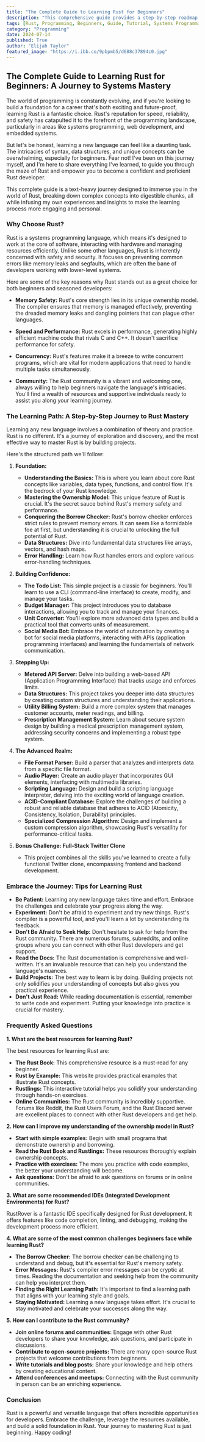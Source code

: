 ```yaml
---
title: "The Complete Guide to Learning Rust for Beginners"
description: "This comprehensive guide provides a step-by-step roadmap to mastering Rust programming. It covers the fundamentals, essential concepts like ownership and borrowing, and practical project examples to build confidence and expertise."
tags: [Rust, Programming, Beginners, Guide, Tutorial, Systems Programming, Memory Safety, Concurrency, Web Development, Embedded Systems, Data Structures, Error Handling, Projects, Learning Resources, Community]
category: "Programming"
date: 2024-07-14
published: True
author: "Elijah Taylor"
featured_image: "https://i.ibb.co/9pbpmb5/d688c37894c0.jpg"
---
```


## The Complete Guide to Learning Rust for Beginners: A Journey to Systems Mastery

The world of programming is constantly evolving, and if you're looking to build a foundation for a career that's both exciting and future-proof, learning Rust is a fantastic choice. Rust's reputation for speed, reliability, and safety has catapulted it to the forefront of the programming landscape, particularly in areas like systems programming, web development, and embedded systems.

But let's be honest, learning a new language can feel like a daunting task. The intricacies of syntax, data structures, and unique concepts can be overwhelming, especially for beginners. Fear not!  I've been on this journey myself, and I'm here to share everything I've learned, to guide you through the maze of Rust and empower you to become a confident and proficient Rust developer. 

This complete guide is a text-heavy journey designed to immerse you in the world of Rust, breaking down complex concepts into digestible chunks, all while infusing my own experiences and insights to make the learning process more engaging and personal.

### Why Choose Rust?

Rust is a systems programming language, which means it's designed to work at the core of software, interacting with hardware and managing resources efficiently. Unlike some other languages, Rust is inherently concerned with safety and security.  It focuses on preventing common errors like memory leaks and segfaults, which are often the bane of developers working with lower-level systems.

Here are some of the key reasons why Rust stands out as a great choice for both beginners and seasoned developers:

* **Memory Safety:** Rust's core strength lies in its unique ownership model. The compiler ensures that memory is managed effectively, preventing the dreaded memory leaks and dangling pointers that can plague other languages. 

* **Speed and Performance:** Rust excels in performance, generating highly efficient machine code that rivals C and C++. It doesn't sacrifice performance for safety.

* **Concurrency:** Rust's features make it a breeze to write concurrent programs, which are vital for modern applications that need to handle multiple tasks simultaneously.

* **Community:**  The Rust community is a vibrant and welcoming one, always willing to help beginners navigate the language's intricacies.  You'll find a wealth of resources and supportive individuals ready to assist you along your learning journey.

### The Learning Path: A Step-by-Step Journey to Rust Mastery

Learning any new language involves a combination of theory and practice. Rust is no different.  It's a journey of exploration and discovery, and the most effective way to master Rust is by building projects.

Here's the structured path we'll follow:

1. **Foundation:** 
    * **Understanding the Basics:** This is where you learn about core Rust concepts like variables, data types, functions, and control flow. It's the bedrock of your Rust knowledge.
    * **Mastering the Ownership Model:**  This unique feature of Rust is crucial. It's the secret sauce behind Rust's memory safety and performance. 
    * **Conquering the Borrow Checker:**  Rust's borrow checker enforces strict rules to prevent memory errors. It can seem like a formidable foe at first, but understanding it is crucial to unlocking the full potential of Rust. 
    * **Data Structures:**  Dive into fundamental data structures like arrays, vectors, and hash maps.
    * **Error Handling:** Learn how Rust handles errors and explore various error-handling techniques.

2. **Building Confidence:** 
    * **The Todo List:**  This simple project is a classic for beginners. You'll learn to use a CLI (command-line interface) to create, modify, and manage your tasks.
    * **Budget Manager:**  This project introduces you to database interactions, allowing you to track and manage your finances.
    * **Unit Converter:**  You'll explore more advanced data types and build a practical tool that converts units of measurement.
    * **Social Media Bot:**  Embrace the world of automation by creating a bot for social media platforms, interacting with APIs (application programming interfaces) and learning the fundamentals of network communication.

3. **Stepping Up:** 
    * **Metered API Server:**  Delve into building a web-based API (Application Programming Interface) that tracks usage and enforces limits.
    * **Data Structures:**  This project takes you deeper into data structures by creating custom structures and understanding their applications.
    * **Utility Billing System:**   Build a more complex system that manages customer accounts, meter readings, and billing.
    * **Prescription Management System:**  Learn about secure system design by building a medical prescription management system, addressing security concerns and implementing a robust type system.

4. **The Advanced Realm:**
    * **File Format Parser:**   Build a parser that analyzes and interprets data from a specific file format.
    * **Audio Player:**  Create an audio player that incorporates GUI elements, interfacing with multimedia libraries. 
    * **Scripting Language:**  Design and build a scripting language interpreter, delving into the exciting world of language creation.
    * **ACID-Compliant Database:**  Explore the challenges of building a robust and reliable database that adheres to ACID (Atomicity, Consistency, Isolation, Durability) principles. 
    * **Specialized Compression Algorithm:**  Design and implement a custom compression algorithm, showcasing Rust's versatility for performance-critical tasks.

5. **Bonus Challenge: Full-Stack Twitter Clone**
    *  This project combines all the skills you've learned to create a fully functional Twitter clone, encompassing frontend and backend development.

###  Embrace the Journey: Tips for Learning Rust

* **Be Patient:** Learning any new language takes time and effort. Embrace the challenges and celebrate your progress along the way.
* **Experiment:**  Don't be afraid to experiment and try new things.  Rust's compiler is a powerful tool, and you'll learn a lot by understanding its feedback.
* **Don't Be Afraid to Seek Help:**  Don't hesitate to ask for help from the Rust community. There are numerous forums, subreddits, and online groups where you can connect with other Rust developers and get support.
* **Read the Docs:**  The Rust documentation is comprehensive and well-written. It's an invaluable resource that can help you understand the language's nuances.
* **Build Projects:**  The best way to learn is by doing.  Building projects not only solidifies your understanding of concepts but also gives you practical experience.
* **Don't Just Read:**  While reading documentation is essential, remember to write code and experiment.  Putting your knowledge into practice is crucial for mastery.

### Frequently Asked Questions

**1.  What are the best resources for learning Rust?**

The best resources for learning Rust are:

* **The Rust Book:** This comprehensive resource is a must-read for any beginner.
* **Rust by Example:**  This website provides practical examples that illustrate Rust concepts.
* **Rustlings:**  This interactive tutorial helps you solidify your understanding through hands-on exercises.
* **Online Communities:**  The Rust community is incredibly supportive. Forums like Reddit, the Rust Users Forum, and the Rust Discord server are excellent places to connect with other Rust developers and get help.

**2.  How can I improve my understanding of the ownership model in Rust?**

* **Start with simple examples:** Begin with small programs that demonstrate ownership and borrowing.
* **Read the Rust Book and Rustlings:**  These resources thoroughly explain ownership concepts. 
* **Practice with exercises:** The more you practice with code examples, the better your understanding will become.
* **Ask questions:**  Don't be afraid to ask questions on forums or in online communities.

**3.  What are some recommended IDEs (Integrated Development Environments) for Rust?**

RustRover is a fantastic IDE specifically designed for Rust development. It offers features like code completion, linting, and debugging, making the development process more efficient.

**4.  What are some of the most common challenges beginners face while learning Rust?**

* **The Borrow Checker:**  The borrow checker can be challenging to understand and debug, but it's essential for Rust's memory safety.
* **Error Messages:** Rust's compiler error messages can be cryptic at times.  Reading the documentation and seeking help from the community can help you interpret them.
* **Finding the Right Learning Path:**  It's important to find a learning path that aligns with your learning style and goals.
* **Staying Motivated:**  Learning a new language takes effort. It's crucial to stay motivated and celebrate your successes along the way.

**5.  How can I contribute to the Rust community?**

* **Join online forums and communities:** Engage with other Rust developers to share your knowledge, ask questions, and participate in discussions.
* **Contribute to open-source projects:**  There are many open-source Rust projects that welcome contributions from beginners.
* **Write tutorials and blog posts:**  Share your knowledge and help others by creating educational content. 
* **Attend conferences and meetups:**  Connecting with the Rust community in person can be an enriching experience.

### Conclusion

Rust is a powerful and versatile language that offers incredible opportunities for developers. Embrace the challenge, leverage the resources available, and build a solid foundation in Rust. Your journey to mastering Rust is just beginning.  Happy coding!
